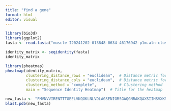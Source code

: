 ```yaml
---
title: "find a gene"
format: html
editor: visual
---
```


```r
library(bio3d)
library(ggplot2)
fasta <- read.fasta("muscle-I20241202-013848-0634-46176942-p1m.aln-clustalw.fst")
```


```r
identity_matrix <- seqidentity(fasta)
identity_matrix
```

```r
library(pheatmap)
pheatmap(identity_matrix,
         clustering_distance_rows = "euclidean",  # Distance metric for rows
         clustering_distance_cols = "euclidean",  # Distance metric for columns
         clustering_method = "complete",          # Clustering method
         main = "Sequence Identity Heatmap")  # Title for the heatmap
```

```r
new_fasta <- "FMVNVVIRENTTTGEELVKQGKLNLVDLAGSENIGRSGAQGNRAKQAXSIIHSVXKMPXVIRLLTTNXQHIPYRESKLTRLLQDSLGGSTLTSVIATLSPSXSNFEESQSTLVYAMRAA"
blast.pdb(new_fasta)
```





